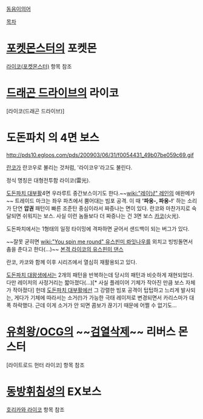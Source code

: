 [[동음이의어]]

[[목차]]
= [[포켓몬스터]]의 포켓몬 =
[[라이코(포켓몬스터)]] 항목 참조

= [[드래곤 드라이브]]의 라이코 =
[라이코(드래곤 드라이브)]

= 도돈파치 의 4면 보스 =
http://pds10.egloos.com/pds/200903/06/31/f0054431_49b07be059c69.gif

[[란코]]가 란코우로 불리는 것처럼, '라이코우'라고도 불린다.

정식 명칭은 대형전투함 라이코(雷光).

[[도돈파치 대부활]]4면 우라루트 중간보스이기도 한다.~~[[wiki:"레이냥" 레인]]의 애완메카~~
트레이드 마크는 좌우 파츠에서 뿜어대는 빔포 공격. 이 때 ''''파웅-, 파웅-!'''' 하는 소리가 단연 '''압권''' 패턴이 빠른 조준탄 중심이라서 짜증나는 면이 있다. 란코와 마찬가지로 숙달되면 쉬워지는 보스. 사실 이런 놈들보다 더 짜증나는 건 3면 보스 [[카코]](火光).

도돈파치에서는 1형태의 일정 타이밍에 격파하면 굳어서 샌드백이 되는 버그가 있다.

~~잘못 굳히면 [[wiki:"You spin me round" 유스핀미 롸잇나우]]를 외치고 빙빙돌면서 춤을 춘다고 한다(...)~~
[http://blog.naver.com/yonggarri/80098928363 본격 라이코의 유스핀미 댄스]

란코, 카코와 함께 이후 시리즈에서 열심히 재활용되고 있다.

[[도돈파치 대왕생]]에서는 2개의 패턴을 반복하는데 당시의 패턴과 비슷하게 재현되었다. 다만 레이저의 사정거리는 짧아졌다(...)[* 사실 플레이어 기체가 작아진 만큼 보스 자체가 작아졌다] 헌데 [[도돈파치 대부활]]에선 그 강렬한 빔포 공격이 텁텁하고 느리게 발사되는, 게다가 기체에 따라서는 소거(!)가 가능한 극태 레이저로 변경되면서 카리스마가 대폭 하락했다. 근데 이게 소거가 안 되면 콤보가 끊기기 때문에 어쩔 수 없기도...

= [[유희왕/OCG]]의 ~~[[개새끼|검열삭제]]~~ 리버스 몬스터 =
[라이트로드 헌터 라이코] 항목 참조

= [[동방휘침성]]의 EX보스 =
[[호리카와 라이코]] 항목 참조
